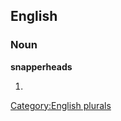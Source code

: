 ==English==

===Noun===
'''snapperheads'''

# {{plural of|[[snapperhead]]}}

[[Category:English plurals]]